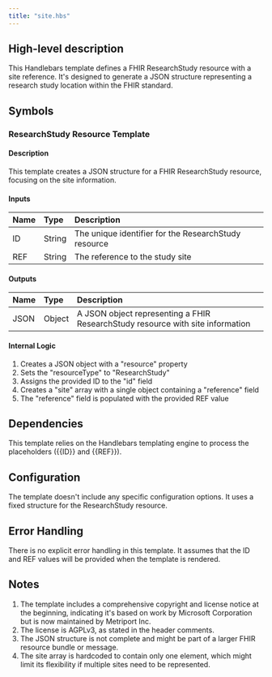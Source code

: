 ```yaml
---
title: "site.hbs"
---
```


## High-level description
This Handlebars template defines a FHIR ResearchStudy resource with a site reference. It's designed to generate a JSON structure representing a research study location within the FHIR standard.

## Symbols

### ResearchStudy Resource Template
#### Description
This template creates a JSON structure for a FHIR ResearchStudy resource, focusing on the site information.

#### Inputs
| Name | Type | Description |
|:-----|:-----|:------------|
| ID | String | The unique identifier for the ResearchStudy resource |
| REF | String | The reference to the study site |

#### Outputs
| Name | Type | Description |
|:-----|:-----|:------------|
| JSON | Object | A JSON object representing a FHIR ResearchStudy resource with site information |

#### Internal Logic
1. Creates a JSON object with a "resource" property
2. Sets the "resourceType" to "ResearchStudy"
3. Assigns the provided ID to the "id" field
4. Creates a "site" array with a single object containing a "reference" field
5. The "reference" field is populated with the provided REF value

## Dependencies
This template relies on the Handlebars templating engine to process the placeholders ({{ID}} and {{REF}}).

## Configuration
The template doesn't include any specific configuration options. It uses a fixed structure for the ResearchStudy resource.

## Error Handling
There is no explicit error handling in this template. It assumes that the ID and REF values will be provided when the template is rendered.

## Notes
1. The template includes a comprehensive copyright and license notice at the beginning, indicating it's based on work by Microsoft Corporation but is now maintained by Metriport Inc.
2. The license is AGPLv3, as stated in the header comments.
3. The JSON structure is not complete and might be part of a larger FHIR resource bundle or message.
4. The site array is hardcoded to contain only one element, which might limit its flexibility if multiple sites need to be represented.
